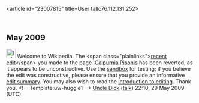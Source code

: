 <article id="23007815" title=User talk:76.112.131.252>
	<talkpage id="23007815" title="User talk:76.112.131.252">

== May 2009 ==

[[Image:Information.png|25px]] Welcome to Wikipedia. The &lt;span class=&quot;plainlinks&quot;&gt;[http://en.wikipedia.org/wiki/Calpurnia_Pisonis?diff=293179152 recent edit]&lt;/span&gt; you made to the page [[:Calpurnia Pisonis]] has been reverted, as it appears to be unconstructive. Use the [[Wikipedia:Sandbox|sandbox]] for testing; if you believe the edit was constructive, please ensure that you provide an informative [[Help:Edit summary|edit summary]]. You may also wish to read the [[Wikipedia:Introduction|introduction to editing]]. Thank you. &lt;!-- Template:uw-huggle1 --&gt; [[User:Uncle Dick|Uncle Dick]] ([[User talk:Uncle Dick|talk]]) 22:10, 29 May 2009 (UTC)
	</talkpage>
</article>